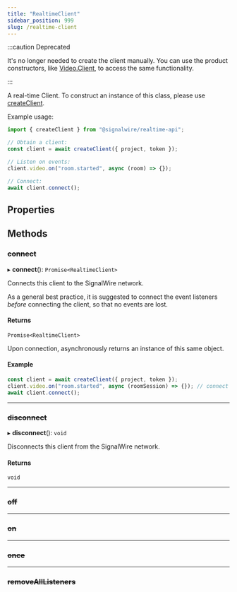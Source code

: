 ```yaml
---
title: "RealtimeClient"
sidebar_position: 999
slug: /realtime-client
---
```


[createclient]: /sdks/realtime-sdk/v3#createclient
[video-client]: ../video/video-client.mdx


:::caution Deprecated

It's no longer needed to create the client manually. You can use the product constructors, like [Video.Client][video-client], to access the same functionality.

:::

A real-time Client.
To construct an instance of this class, please use [createClient][createclient].

Example usage:

```typescript
import { createClient } from "@signalwire/realtime-api";

// Obtain a client:
const client = await createClient({ project, token });

// Listen on events:
client.video.on("room.started", async (room) => {});

// Connect:
await client.connect();
```

## Properties

## Methods

### ~~connect~~

▸ **connect**(): `Promise<RealtimeClient>`

Connects this client to the SignalWire network.

As a general best practice, it is suggested to connect the event listeners _before_ connecting the client, so that no events are lost.

#### Returns

`Promise<RealtimeClient>`

Upon connection, asynchronously returns an instance of this same object.

#### Example

```typescript
const client = await createClient({ project, token });
client.video.on("room.started", async (roomSession) => {}); // connect events
await client.connect();
```

---

### ~~disconnect~~

▸ **disconnect**(): `void`

Disconnects this client from the SignalWire network.

#### Returns

`void`

---

### ~~off~~

<MethodOff />

---

### ~~on~~

<MethodOn />

---

### ~~once~~

<MethodOnce />

---

### ~~removeAllListeners~~

<MethodRemoveAllListeners />
